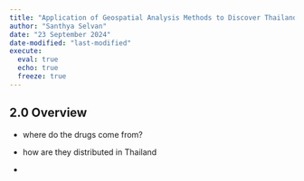 ```yaml
---
title: "Application of Geospatial Analysis Methods to Discover Thailand Drug Abuse at the Province Level"
author: "Santhya Selvan"
date: "23 September 2024"
date-modified: "last-modified"
execute: 
  eval: true
  echo: true
  freeze: true
---
```


## 2.0 Overview 

-   where do the drugs come from?

-   how are they distributed in Thailand

-   
